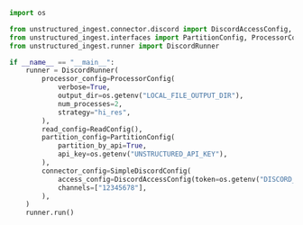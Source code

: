 ```python Python
import os

from unstructured_ingest.connector.discord import DiscordAccessConfig, SimpleDiscordConfig
from unstructured_ingest.interfaces import PartitionConfig, ProcessorConfig, ReadConfig
from unstructured_ingest.runner import DiscordRunner

if __name__ == "__main__":
    runner = DiscordRunner(
        processor_config=ProcessorConfig(
            verbose=True,
            output_dir=os.getenv("LOCAL_FILE_OUTPUT_DIR"),
            num_processes=2,
            strategy="hi_res",
        ),
        read_config=ReadConfig(),
        partition_config=PartitionConfig(
            partition_by_api=True,
            api_key=os.getenv("UNSTRUCTURED_API_KEY"),
        ),
        connector_config=SimpleDiscordConfig(
            access_config=DiscordAccessConfig(token=os.getenv("DISCORD_TOKEN")),
            channels=["12345678"],
        ),
    )
    runner.run()
```
